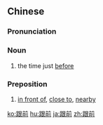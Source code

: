 ==Chinese==
{{zh-forms}}

===Pronunciation===
{{zh-pron
|m=gēnqián
|c=gan1 cin4
|ma=Zh-genqián.ogg
|cat=n,prep
}}

===Noun===
{{zh-noun}}

# the time just [[before]]

===Preposition===
{{zh-prep}}

# [[in front of]], [[close to]], [[nearby]]

[[ko:跟前]]
[[hu:跟前]]
[[ja:跟前]]
[[zh:跟前]]